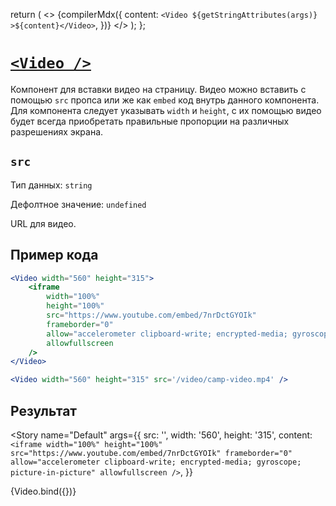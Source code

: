 
<Meta title="Video" />

  return (
    <>
      {compilerMdx({
        content: `<Video ${getStringAttributes(args)} >${content}</Video>`,
      })}
    </>
  );
};

# [`<Video />`](http://s.csssr.ru/U31J879TR/2021-04-08-18-03-49-2dkpy_.jpg)

Компонент для вставки видео на страницу. Видео можно вставить с помощью `src` пропса или же как `embed` код внутрь данного компонента. Для компонента следует указывать `width` и `height`, с их помощью видео будет всегда приобретать правильные пропорции на различных разрешениях экрана.

## `src`

Тип данных: `string`

Дефолтное значение: `undefined`

URL для видео.

## Пример кода

```jsx
<Video width="560" height="315">
    <iframe
        width="100%"
        height="100%"
        src="https://www.youtube.com/embed/7nrDctGYOIk"
        frameborder="0"
        allow="accelerometer clipboard-write; encrypted-media; gyroscope; picture-in-picture"
        allowfullscreen
    />
</Video>

<Video width="560" height="315" src='/video/camp-video.mp4' />
```

## Результат

<Story
  name="Default"
  args={{
    src: '',
    width: '560',
    height: '315',
    content: `<iframe
        width="100%"
        height="100%"
        src="https://www.youtube.com/embed/7nrDctGYOIk"
        frameborder="0"
        allow="accelerometer clipboard-write; encrypted-media; gyroscope; picture-in-picture"
        allowfullscreen
    />`,
  }}
>
  {Video.bind({})}
</Story>
